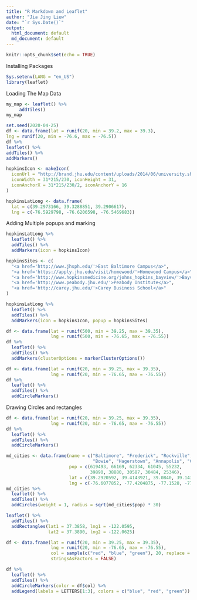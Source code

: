 ---
title: "R Markdown and Leaflet"
author: "Jia Jing Liew"
date: "`r Sys.Date()`"
output:
  html_document: default
  md_document: default
---

```{r setup, include=FALSE}
knitr::opts_chunk$set(echo = TRUE)
```
Installing Packages

```{r, echo = F}
Sys.setenv(LANG = "en_US")
library(leaflet)
```

Loading The Map Data
```{r}
my_map <- leaflet() %>% 
     addTiles()
my_map

set.seed(2020-04-25)
df <- data.frame(lat = runif(20, min = 39.2, max = 39.3),
lng = runif(20, min = -76.6, max = -76.5))
df %>% 
leaflet() %>%
addTiles() %>%
addMarkers()

hopkinsIcon <- makeIcon(
  iconUrl = "http://brand.jhu.edu/content/uploads/2014/06/university.shield.small_.blue_.png",
  iconWidth = 31*215/230, iconHeight = 31,
  iconAnchorX = 31*215/230/2, iconAnchorY = 16
)

hopkinsLatLong <- data.frame(
  lat = c(39.2973166, 39.3288851, 39.2906617),
  lng = c(-76.5929798, -76.6206598, -76.5469683))

```

Adding Multiple popups and marking
```{r}
hopkinsLatLong %>% 
  leaflet() %>%
  addTiles() %>%
  addMarkers(icon = hopkinsIcon)

hopkinsSites <- c(
  "<a href='http://www.jhsph.edu/'>East Baltimore Campus</a>",
  "<a href='https://apply.jhu.edu/visit/homewood/'>Homewood Campus</a>",
  "<a href='http://www.hopkinsmedicine.org/johns_hopkins_bayview/'>Bayview Medical Center</a>",
  "<a href='http://www.peabody.jhu.edu/'>Peabody Institute</a>",
  "<a href='http://carey.jhu.edu/'>Carey Business School</a>"
)

hopkinsLatLong %>% 
  leaflet() %>%
  addTiles() %>%
  addMarkers(icon = hopkinsIcon, popup = hopkinsSites)

df <- data.frame(lat = runif(500, min = 39.25, max = 39.35),
                 lng = runif(500, min = -76.65, max = -76.55))
df %>% 
  leaflet() %>%
  addTiles() %>%
  addMarkers(clusterOptions = markerClusterOptions())

df <- data.frame(lat = runif(20, min = 39.25, max = 39.35),
                 lng = runif(20, min = -76.65, max = -76.55))
df %>% 
  leaflet() %>%
  addTiles() %>%
  addCircleMarkers()

```
Drawing Circles and rectangles
```{r}
df <- data.frame(lat = runif(20, min = 39.25, max = 39.35),
                 lng = runif(20, min = -76.65, max = -76.55))
df %>% 
  leaflet() %>%
  addTiles() %>%
  addCircleMarkers()

md_cities <- data.frame(name = c("Baltimore", "Frederick", "Rockville", "Gaithersburg", 
                                 "Bowie", "Hagerstown", "Annapolis", "College Park", "Salisbury", "Laurel"),
                        pop = c(619493, 66169, 62334, 61045, 55232,
                                39890, 38880, 30587, 30484, 25346),
                        lat = c(39.2920592, 39.4143921, 39.0840, 39.1434, 39.0068, 39.6418, 38.9784, 38.9897, 38.3607, 39.0993),
                        lng = c(-76.6077852, -77.4204875, -77.1528, -77.2014, -76.7791, -77.7200, -76.4922, -76.9378, -75.5994, -76.8483))
md_cities %>%
  leaflet() %>%
  addTiles() %>%
  addCircles(weight = 1, radius = sqrt(md_cities$pop) * 30)

leaflet() %>%
  addTiles() %>%
  addRectangles(lat1 = 37.3858, lng1 = -122.0595, 
                lat2 = 37.3890, lng2 = -122.0625)

df <- data.frame(lat = runif(20, min = 39.25, max = 39.35),
                 lng = runif(20, min = -76.65, max = -76.55),
                 col = sample(c("red", "blue", "green"), 20, replace = TRUE),
                 stringsAsFactors = FALSE)

df %>%
  leaflet() %>%
  addTiles() %>%
  addCircleMarkers(color = df$col) %>%
  addLegend(labels = LETTERS[1:3], colors = c("blue", "red", "green"))

```